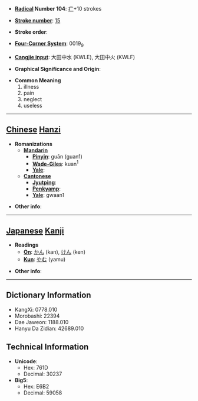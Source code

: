 * '''[[Wiktionary:Chinese radical index| Radical]] Number 104''': [[Wiktionary:Chinese radical index 疒|疒]]+10 strokes

* '''[[Wiktionary:Chinese total strokes index|Stroke number]]''': [[Wiktionary:Chinese total strokes index 15|15]]

* '''Stroke order''': 

* '''[[Wiktionary:Chinese four corner index|Four-Corner System]]''': 0019<sub>9</sub>

* '''[[Wiktionary:Chinese Cangjie index|Cangjie input]]''': 大田中水 (KWLE), 大田中火 (KWLF)

* '''Graphical Significance and Origin''': 

* '''Common Meaning'''
*#illness
*# pain
*# neglect
*# useless


----

== [[Chinese]] [[Hanzi]] ==

* '''Romanizations'''
** '''[[Mandarin]]'''
*** '''[[Pinyin]]''': guān (guan1)
*** '''[[Wade-Giles]]''': kuan<sup>1</sup>
*** '''[[Yale]]''': 
** '''[[Cantonese]]'''
*** '''[[Jyutping]]''':
*** '''[[Penkyamp]]''': 
*** '''[[Yale]]''': gwaan1

* '''Other info''': 

----

== [[Japanese]] [[Kanji]] ==

* '''Readings'''
** '''[[On]]''': [[かん]] (kan), [[けん]] (ken)
** '''[[Kun]]''': [[やむ]] (yamu)

* '''Other info''':  

----

== Dictionary Information ==

* KangXi: 0778.010
* Morobashi: 22394
* Dae Jaweon: 1188.010
* Hanyu Da Zidian: 42689.010

== Technical Information ==

* '''Unicode''':
** Hex: 761D
** Decimal: 30237
* '''Big5''':
** Hex: E6B2
** Decimal: 59058